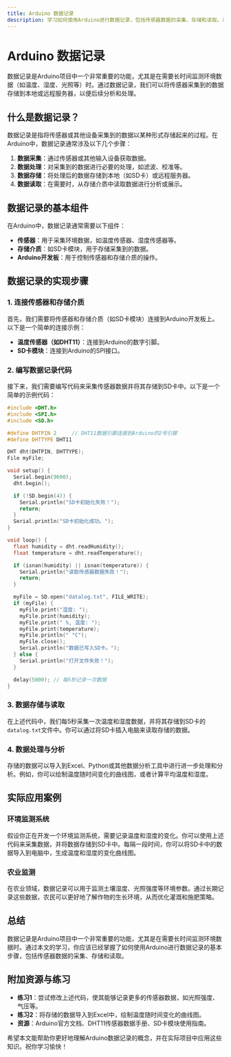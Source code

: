```yaml
---
title: Arduino 数据记录
description: 学习如何使用Arduino进行数据记录，包括传感器数据的采集、存储和读取。本文适合初学者，包含代码示例和实际应用案例。
---
```


# Arduino 数据记录

数据记录是Arduino项目中一个非常重要的功能，尤其是在需要长时间监测环境数据（如温度、湿度、光照等）时。通过数据记录，我们可以将传感器采集到的数据存储到本地或远程服务器，以便后续分析和处理。

## 什么是数据记录？

数据记录是指将传感器或其他设备采集到的数据以某种形式存储起来的过程。在Arduino中，数据记录通常涉及以下几个步骤：

1. **数据采集**：通过传感器或其他输入设备获取数据。
2. **数据处理**：对采集到的数据进行必要的处理，如滤波、校准等。
3. **数据存储**：将处理后的数据存储到本地（如SD卡）或远程服务器。
4. **数据读取**：在需要时，从存储介质中读取数据进行分析或展示。

## 数据记录的基本组件

在Arduino中，数据记录通常需要以下组件：

- **传感器**：用于采集环境数据，如温度传感器、湿度传感器等。
- **存储介质**：如SD卡模块，用于存储采集到的数据。
- **Arduino开发板**：用于控制传感器和存储介质的操作。

## 数据记录的实现步骤

### 1. 连接传感器和存储介质

首先，我们需要将传感器和存储介质（如SD卡模块）连接到Arduino开发板上。以下是一个简单的连接示例：

- **温度传感器（如DHT11）**：连接到Arduino的数字引脚。
- **SD卡模块**：连接到Arduino的SPI接口。

### 2. 编写数据记录代码

接下来，我们需要编写代码来采集传感器数据并将其存储到SD卡中。以下是一个简单的示例代码：

```cpp
#include <DHT.h>
#include <SPI.h>
#include <SD.h>

#define DHTPIN 2     // DHT11数据引脚连接到Arduino的2号引脚
#define DHTTYPE DHT11

DHT dht(DHTPIN, DHTTYPE);
File myFile;

void setup() {
  Serial.begin(9600);
  dht.begin();

  if (!SD.begin(4)) {
    Serial.println("SD卡初始化失败！");
    return;
  }
  Serial.println("SD卡初始化成功。");
}

void loop() {
  float humidity = dht.readHumidity();
  float temperature = dht.readTemperature();

  if (isnan(humidity) || isnan(temperature)) {
    Serial.println("读取传感器数据失败！");
    return;
  }

  myFile = SD.open("datalog.txt", FILE_WRITE);
  if (myFile) {
    myFile.print("湿度: ");
    myFile.print(humidity);
    myFile.print(" %, 温度: ");
    myFile.print(temperature);
    myFile.println(" °C");
    myFile.close();
    Serial.println("数据已写入SD卡。");
  } else {
    Serial.println("打开文件失败！");
  }

  delay(5000); // 每5秒记录一次数据
}
```

### 3. 数据存储与读取

在上述代码中，我们每5秒采集一次温度和湿度数据，并将其存储到SD卡的`datalog.txt`文件中。你可以通过将SD卡插入电脑来读取存储的数据。

### 4. 数据处理与分析

存储的数据可以导入到Excel、Python或其他数据分析工具中进行进一步处理和分析。例如，你可以绘制温度随时间变化的曲线图，或者计算平均温度和湿度。

## 实际应用案例

### 环境监测系统

假设你正在开发一个环境监测系统，需要记录温度和湿度的变化。你可以使用上述代码来采集数据，并将数据存储到SD卡中。每隔一段时间，你可以将SD卡中的数据导入到电脑中，生成温度和湿度的变化曲线图。

### 农业监测

在农业领域，数据记录可以用于监测土壤湿度、光照强度等环境参数。通过长期记录这些数据，农民可以更好地了解作物的生长环境，从而优化灌溉和施肥策略。

## 总结

数据记录是Arduino项目中一个非常重要的功能，尤其是在需要长时间监测环境数据时。通过本文的学习，你应该已经掌握了如何使用Arduino进行数据记录的基本步骤，包括传感器数据的采集、存储和读取。

## 附加资源与练习

- **练习1**：尝试修改上述代码，使其能够记录更多的传感器数据，如光照强度、气压等。
- **练习2**：将存储的数据导入到Excel中，绘制温度随时间变化的曲线图。
- **资源**：Arduino官方文档、DHT11传感器数据手册、SD卡模块使用指南。

希望本文能帮助你更好地理解Arduino数据记录的概念，并在实际项目中应用这些知识。祝你学习愉快！